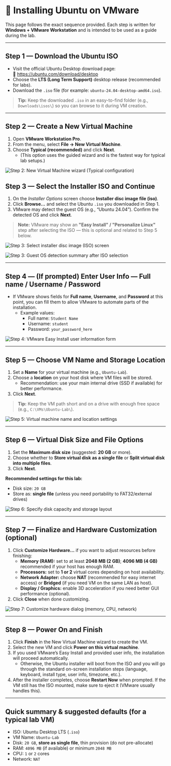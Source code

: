 # 🐧 Installing Ubuntu on VMware

This page follows the exact sequence provided. Each step is written for **Windows + VMware Workstation** and is intended to be used as a guide during the lab.

---

## Step 1 — Download the Ubuntu ISO

- Visit the official Ubuntu Desktop download page:  
  🔗 https://ubuntu.com/download/desktop
- Choose the **LTS (Long Term Support)** desktop release (recommended for labs).
- Download the `.iso` file (for example: `ubuntu-24.04-desktop-amd64.iso`).

> **Tip:** Keep the downloaded `.iso` in an easy-to-find folder (e.g., `Downloads\isos\`) so you can browse to it during VM creation.

---

## Step 2 — Create a New Virtual Machine

1. Open **VMware Workstation Pro**.
2. From the menu, select **File → New Virtual Machine**.
3. Choose **Typical (recommended)** and click **Next**.
   - (This option uses the guided wizard and is the fastest way for typical lab setups.)

![Step 2: New Virtual Machine wizard (Typical configuration)](/images/ubuntu/step1.png)

## Step 3 — Select the Installer ISO and Continue

1. On the _Installer Options_ screen choose **Installer disc image file (iso)**.
2. Click **Browse…** and select the Ubuntu `.iso` you downloaded in Step 1.
3. VMware may detect the guest OS (e.g., “Ubuntu 24.04”). Confirm the detected OS and click **Next**.

> **Note:** VMware may show an **"Easy Install" / "Personalize Linux"** step after selecting the ISO — this is optional and related to Step 5 below.

![Step 3: Select installer disc image (ISO) screen](/images/ubuntu/step2.png)

![Step 3: Guest OS detection summary after ISO selection](/images/ubuntu/step3.png)

---

## Step 4 — (If prompted) Enter User Info — Full name / Username / Password

- If VMware shows fields for **Full name**, **Username**, and **Password** at this point, you can fill them to allow VMware to automate parts of the installation.
  - Example values:
    - Full name: `Student Name`
    - Username: `student`
    - Password: `your_password_here`

![Step 4: VMware Easy Install user information form](/images/ubuntu/step4.png)

---

## Step 5 — Choose VM Name and Storage Location

1. Set a **Name** for your virtual machine (e.g., `Ubuntu-Lab`).
2. Choose a **location** on your host disk where VM files will be stored.
   - Recommendation: use your main internal drive (SSD if available) for better performance.
3. Click **Next**.

> **Tip:** Keep the VM path short and on a drive with enough free space (e.g., `C:\VMs\Ubuntu-Lab\`).

![Step 5: Virtual machine name and location settings](/images/ubuntu/step5.png)

---

## Step 6 — Virtual Disk Size and File Options

1. Set the **Maximum disk size** (suggested: **20 GB** or more).
2. Choose whether to **Store virtual disk as a single file** or **Split virtual disk into multiple files**.
3. Click **Next**.

**Recommended settings for this lab:**

- Disk size: `20 GB`
- Store as: **single file** (unless you need portability to FAT32/external drives)

![Step 6: Specify disk capacity and storage layout](/images/ubuntu/step6.png)

---

## Step 7 — Finalize and Hardware Customization (optional)

1. Click **Customize Hardware...** if you want to adjust resources before finishing:
   - **Memory (RAM):** set to at least **2048 MB (2 GB)**; **4096 MB (4 GB)** recommended if your host has enough RAM.
   - **Processors:** set to **1 or 2** virtual cores depending on host availability.
   - **Network Adapter:** choose **NAT** (recommended for easy internet access) or **Bridged** (if you need VM on the same LAN as host).
   - **Display / Graphics:** enable 3D acceleration if you need better GUI performance (optional).
2. Click **Close** when done customizing.

![Step 7: Customize hardware dialog (memory, CPU, network)](/images/ubuntu/step7.png)

---

## Step 8 — Power On and Finish

1. Click **Finish** in the New Virtual Machine wizard to create the VM.
2. Select the new VM and click **Power on this virtual machine**.
3. If you used VMware’s Easy Install and provided user info, the installation will proceed automatically.
   - Otherwise, the Ubuntu installer will boot from the ISO and you will go through the standard on-screen installation steps (language, keyboard, install type, user info, timezone, etc.).
4. After the installer completes, choose **Restart Now** when prompted. If the VM still has the ISO mounted, make sure to eject it (VMware usually handles this).

---

## Quick summary & suggested defaults (for a typical lab VM)

- ISO: Ubuntu Desktop LTS (`.iso`)
- VM Name: `Ubuntu-Lab`
- Disk: `20 GB`, **store as single file**, thin provision (do not pre-allocate)
- RAM: `4096 MB` (if available) or minimum `2048 MB`
- CPU: `1` or `2` cores
- Network: `NAT`
